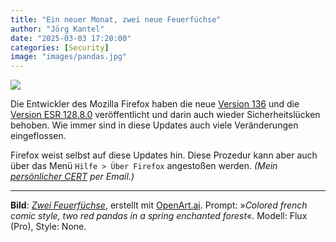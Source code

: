 ```yaml
---
title: "Ein neuer Monat, zwei neue Feuerfüchse"
author: "Jörg Kantel"
date: "2025-03-03 17:20:00"
categories: [Security]
image: "images/pandas.jpg"
---
```


[![](images/pandas-b.jpg)](https://www.flickr.com/photos/schockwellenreiter/54362955991/)

Die Entwickler des Mozilla Firefox haben die neue [Version 136](https://www.mozilla.org/en-US/firefox/136.0/releasenotes/) und die [Version ESR 128.8.0](https://www.mozilla.org/en-US/firefox/128.8.0/releasenotes/) veröffentlicht und darin auch wieder Sicherheitslücken behoben. Wie immer sind in diese Updates auch viele Veränderungen eingeflossen.

Firefox weist selbst auf diese Updates hin. Diese Prozedur kann aber auch über das Menü `Hilfe > Über Firefox` angestoßen werden. *(Mein [persönlicher CERT](https://wwwuser.gwdguser.de/~mreiman1/) per Email.)*

---

**Bild**: *[Zwei Feuerfüchse](https://www.flickr.com/photos/schockwellenreiter/54362955991/)*, erstellt mit [OpenArt.ai](https://openart.ai/home). Prompt: »*Colored french comic style, two red pandas in a spring enchanted forest*«. Modell: Flux (Pro), Style: None.